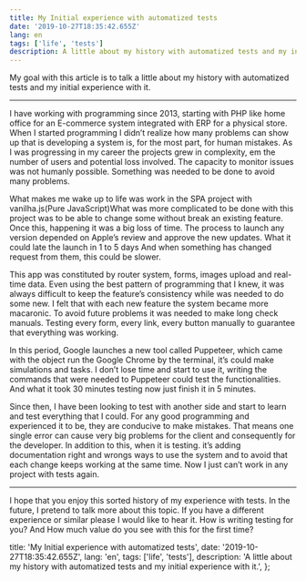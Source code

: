 ```yaml
---
title: My Initial experience with automatized tests
date: '2019-10-27T18:35:42.655Z'
lang: en
tags: ['life', 'tests']
description: A little about my history with automatized tests and my initial experience with it.
---
```


My goal with this article is to talk a little about my history with automatized tests and my initial experience with it.

---

I have working with programming since 2013, starting with PHP like home office for an E-commerce system integrated with ERP for a physical store. When I started programming I didn’t realize how many problems can show up that is developing a system is, for the most part, for human mistakes. As I was progressing in my career the projects grew in complexity, em the number of users and potential loss involved. The capacity to monitor issues was not humanly possible. Something was needed to be done to avoid many problems.

What makes me wake up to life was work in the SPA project with vanilha.js(Pure JavaScript)What was more complicated to be done with this project was to be able to change some without break an existing feature. Once this, happening it was a big loss of time. The process to launch any version depended on Apple’s review and approve the new updates. What it could late the launch in 1 to 5 days And when something has changed request from them, this could be slower.

This app was constituted by router system, forms, images upload and real-time data. Even using the best pattern of programming that I knew, it was always difficult to keep the feature’s consistency while was needed to do some new. I felt that with each new feature the system became more macaronic. To avoid future problems it was needed to make long check manuals. Testing every form, every link, every button manually to guarantee that everything was working.

In this period, Google launches a new tool called Puppeteer, which came with the object run the Google Chrome by the terminal, it’s could make simulations and tasks. I don’t lose time and start to use it, writing the commands that were needed to Puppeteer could test the functionalities. And what it took 30 minutes testing now just finish it in 5 minutes.

Since then, I have been looking to test with another side and start to learn and test everything that I could. For any good programming and experienced it to be, they are conducive to make mistakes. That means one single error can cause very big problems for the client and consequently for the developer. In addition to this, when it is testing. it’s adding documentation right and wrongs ways to use the system and to avoid that each change keeps working at the same time. Now I just can’t work in any project with tests again.

---

I hope that you enjoy this sorted history of my experience with tests. In the future, I pretend to talk more about this topic. If you have a different experience or similar please I would like to hear it. How is writing testing for you? And How much value do you see with this for the first time?

  title: 'My Initial experience with automatized tests',
  date: '2019-10-27T18:35:42.655Z',
  lang: 'en',
  tags: ['life', 'tests'],
  description:
    'A little about my history with automatized tests and my initial experience with it.',
};


